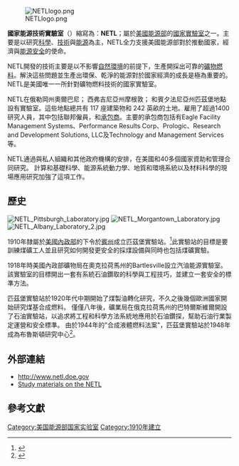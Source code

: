 [[File:NETLlogo.png|thumb]]

'''國家能源技術實驗室'''（{{lang-en|National Energy Technology Laboratory}}）縮寫為：'''NETL'''；屬於[[美國能源部|美國能源部]]的[[美国能源部国家实验室|國家實驗室]]之一。主要是以研究[[科學|科學]]、[[技術|技術]]與[[能源|能源]]為主，NETL全力支援美國能源部對於推動國家，經濟與[[能源安全|能源安全]]的使命。

NETL開發的技術主要是以不影響[[自然環境|自然環境]]的前提下，生產開採出可靠的[[礦物燃料|礦物燃料]]。解決這些問題並生產出環保、乾淨的能源對於國家經濟的成長是極為重要的。NETL是美國唯一一所針對礦物燃料技術的國家實驗室。

NETL在俄勒岡州奧爾巴尼； 西弗吉尼亞州摩根敦； 和賓夕法尼亞州匹茲堡地點設有實驗室。這些地點總共有 117 座建築物和 242 英畝的土地。雇用了超過1400研究人員，其中包括聯邦僱員，和[[承包商|承包商]]。主要的承包商包括有Eagle Facility Management Systems、Performance Results Corp、Prologic、Research and Development Solutions, LLC及Technology and Management Services等。

NETL通過與私人組織和其他政府機構的安排，在美國和40多個國家資助和管理合同研究。 計算和基礎科學、能源系統動力學、地質和環境系統以及材料科學的現場應用研究加強了這項工作。

==歷史==
[[File:NETL_Pittsburgh_Laboratory.jpg|thumb]]
[[File:NETL_Morgantown_Laboratory.jpg|thumb]]
[[File:NETL_Albany_Laboratory_2.jpg|thumb]]

1910年隸屬於[[美國內政部|美國內政部]]的{{le|礦物局|United States Bureau of Mines}}下令於[[賓夕法尼亞州|賓州]]{{le|普雷斯頓，宾夕法尼亚州|Bruceton, Pennsylvania|普雷斯頓}}成立匹茲堡實驗站。<ref>{{cite web |title=About NETL |url=http://www.netl.doe.gov/about/history.html |accessdate=2008-11-15 |archive-date=2008-12-20 |archive-url=https://web.archive.org/web/20081220135839/http://www.netl.doe.gov/about/history.html |dead-url=no }}</ref>此實驗站的目標是要訓練煤礦工人並且研究如何開發更安全的採煤設備與同時也包括煤礦實驗。

1918年時美國內政部礦物局在奧克拉荷馬州的Bartlesville設立汽油能源實驗室。該實驗室的目標開出一套有系統石油鑽取的科學與工程技巧，並建立一套安全的標準方法。

匹茲堡實驗站於1920年代中期開始了煤製油轉化研究，不久之後幾個歐洲國家開始研究煤基合成燃料。 僅僅八年後，礦業局在俄克拉荷馬州的巴特爾斯維爾開設了石油實驗站，以追求將工程和科學方法系統地應用於石油鑽探，幫助石油行業製定運營和安全標準。 由於1944年的"合成液體燃料法案"，匹茲堡實驗站於1948年成為布魯斯頓研究中心<ref name=":0">{{Cite web|url=http://www.netl.doe.gov/about/netl-history|title=History|website=National Energy Technology Laboratory|language=en-US|access-date=2017-01-23|archive-date=2018-01-07|archive-url=https://web.archive.org/web/20180107175030/http://www.netl.doe.gov/about/netl-history}}</ref>。


==外部連結==
*http://www.netl.doe.gov{{Wayback|url=http://www.netl.doe.gov/ |date=20100527085221 }}
*[https://web.archive.org/web/20070311022720/http://www.national-energy-lab.info/ Study materials on the NETL]
==參考文獻==
<references/>

{{美国国家实验室}}

{{Authority control}}

[[Category:美国能源部国家实验室|Category:美国能源部国家实验室]]
[[Category:1910年建立|Category:1910年建立]]